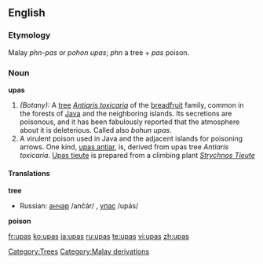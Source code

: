 ==English==
{{wikipedia}}
===Etymology===
Malay ''phn-pas'' or ''pohon upas''; ''phn'' a tree + ''pas'' poison.

===Noun===
'''upas'''

#''(Botany):'' A [[tree]] ''[[Antiaris toxicaria]]'' of the [[breadfruit]] family, common in the forests of [[Java]] and the neighboring islands. Its secretions are poisonous, and it has been fabulously reported that the atmosphere about it is deleterious. Called also ''bohun upas''.
#A virulent poison used in Java and the adjacent islands for poisoning arrows. One kind, [[upas antiar]], is, derived from upas tree ''Antiaris toxicaria''. [[Upas tieute]] is prepared from a climbing plant ''[[Strychnos Tieute]]''

====Translations====
'''tree'''
*Russian: [[анчар]] /ančár/ {{m}}, [[упас]] /upás/ {{m}}
'''poison'''
[[Category:Trees]]

[[Category:Malay derivations]]

[[fr:upas]]
[[ko:upas]]
[[ja:upas]]
[[ru:upas]]
[[te:upas]]
[[vi:upas]]
[[zh:upas]]